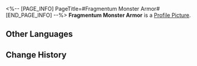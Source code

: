 <%-- [PAGE_INFO]
PageTitle=#Fragmentum Monster Armor#
[END_PAGE_INFO] --%>
{{Item Infobox
|id          = 140068
|image       = Item Fragmentum Monster Armor.png
|type        = Mission Item
|invCategory = Missions
|rarity      = 3
|effect      = 
|description = Chitin that looks like armor, taken from a Fragmentum Monster.
}}
{{Description|''"Who wants something like this..."''}}
'''Fragmentum Monster Armor''' is a [[Profile Picture]].

==Other Languages==
{{Other Languages
|en   = Fragmentum Monster Armor
|zhs  = 裂界怪物盔甲
|zht  = 裂界怪物盔甲
|ja   = 裂界モンスターの鎧
|ko   = 열계 괴물 갑옷
|es   = Armadura de monstruo del Fragmentum
|fr   = Armure de monstre du Fragmentum
|ru   = Броня монстра Фрагментума
|th   = ชุดเกราะของมอนสเตอร์ใน Fragmentum
|vi   = Mũ Giáp Quái Vật Rãnh Nứt
|de   = Rüstung des Fragmentum-Monsters
|id   = Zirah Monster Fragmentum
|pt   = Armadura Monstruosa do Fragmentum
}}

==Change History==
{{Change History|1.0}}